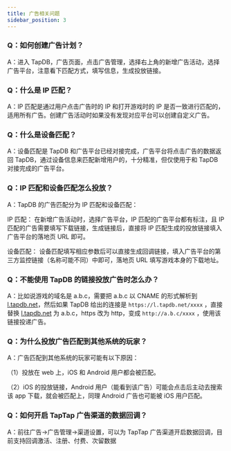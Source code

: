 ```yaml
---
title: 广告相关问题
sidebar_position: 3
---
```


### Q：如何创建广告计划？

A：进入 TapDB，广告页面，点击广告管理，选择右上角的新增广告活动，选择广告平台，注意看下匹配方式，填写信息，生成投放链接。

### Q：什么是 IP 匹配？

A：IP 匹配是通过用户点击广告时的 IP 和打开游戏时的 IP 是否一致进行匹配的，适用所有广告。创建广告活动时如果没有发现对应平台可以创建自定义广告。

### Q：什么是设备匹配？

A：设备匹配是 TapDB 和广告平台已经对接完成，广告平台将点击广告的数据返回 TapDB，通过设备信息来匹配新增用户的，十分精准，但仅使用于和 TapDB 对接完成的广告平台。

### Q：IP 匹配和设备匹配怎么投放？

A：TapDB 的广告匹配分为 IP 匹配和设备匹配：

IP 匹配： 在新增广告活动时，选择广告平台，IP 匹配的广告平台都有标注，且 IP 匹配的广告需要填写下载链接，生成链接后，直接将 IP 匹配生成的投放链接填入广告平台的落地页 URL 即可。

设备匹配： 设备匹配填写相应参数后可以直接生成回调链接，填入广告平台的第三方监控链接（名称可能不同）中即可，落地页 URL 填写游戏本身的下载地址。

### Q：不能使用 TapDB 的链接投放广告时怎么办？

A：比如说游戏的域名是 a.b.c，需要把 a.b.c 以 CNAME 的形式解析到 [l.tapdb.net](http://l.tapdb.net)，然后如果 TapDB 给出的连接是 `https://l.tapdb.net/xxxx` ，直接替换 [l.tapdb.net](http://l.tapdb.net) 为 a.b.c，https 改为 http，变成 `http://a.b.c/xxxx` ，使用该链接投递广告。

### Q：为什么投放广告匹配到其他系统的玩家？

A：广告匹配到其他系统的玩家可能有以下原因：

（1）投放在 web 上，iOS 和 Android 用户都会被匹配。

（2）iOS 的投放链接，Android 用户（能看到该广告）可能会点击后主动去搜索该 app 下载，就会被匹配上，同理 Android 广告也可能被 iOS 用户匹配。

### Q：如何开启 TapTap 广告渠道的数据回调？

A：前往广告->广告管理->渠道设置，可以为 TapTap 广告渠道开启数据回调，目前支持回调激活、注册、付费、次留数据